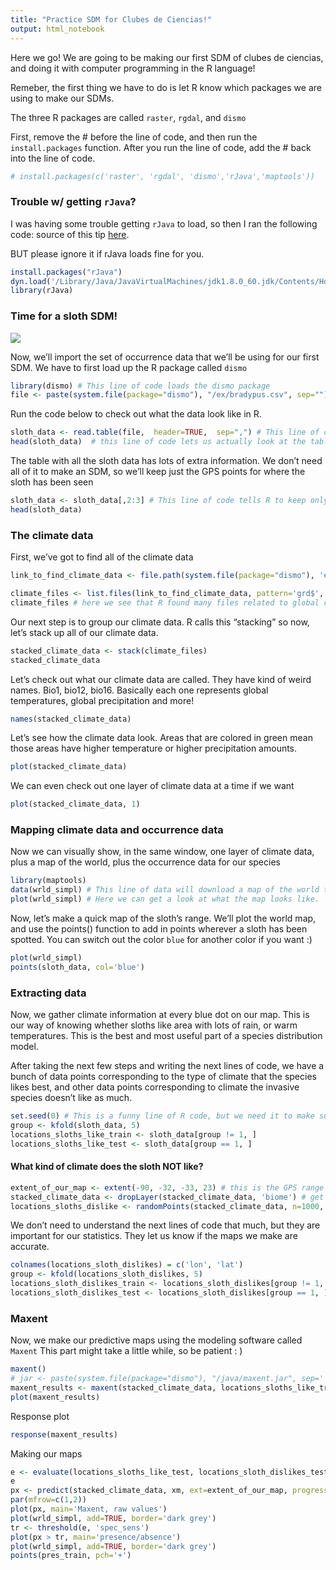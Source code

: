 ```yaml
---
title: "Practice SDM for Clubes de Ciencias!"
output: html_notebook
---
```


Here we go! We are going to be making our first SDM of clubes de ciencias, and doing it with computer programming in the R language!

Remeber, the first thing we have to do is let R know which packages we are using to make our SDMs.

The three R packages are called `raster`, `rgdal`, and `dismo`

First, remove the # before the line of code, and then run the `install.packages` function.  After you run the line of code, add the # back into the line of code.
```r
# install.packages(c('raster', 'rgdal', 'dismo','rJava','maptools'))
```


### Trouble w/ getting `rJava`?
I was having some trouble getting `rJava` to load, so then I ran the following code:
source of this tip [here](https://zhiyzuo.github.io/installation-rJava/).

BUT please ignore it if rJava loads fine for you.

```r
install.packages("rJava")
dyn.load('/Library/Java/JavaVirtualMachines/jdk1.8.0_60.jdk/Contents/Home/jre/lib/server/libjvm.dylib')
library(rJava)
```


### Time for a sloth SDM!
![](https://cdn6.dissolve.com/p/D1294_19_688/D1294_19_688_1200.jpg)

Now, we'll import the set of occurrence data that we'll be using for our first SDM.  We have to first load up the R package called `dismo` 

```r
library(dismo) # This line of code loads the dismo package
file <- paste(system.file(package="dismo"), "/ex/bradypus.csv", sep="") # This line of code loads a whole Excel database that contains GPS points for the sloth.
```

Run the code below to check out what the data look like in R.  
```r
sloth_data <- read.table(file,  header=TRUE,  sep=",") # This line of code turns our excel spreadsheet into a table that R can read.
head(sloth_data)  # this line of code lets us actually look at the table in R
```

The table with all the sloth data has lots of extra information.  We don't need all of it to make an SDM, so we'll keep just the GPS points for where the sloth has been seen
```r
sloth_data <- sloth_data[,2:3] # This line of code tells R to keep only the latitude and longitude for the slots
head(sloth_data)
```

### The climate data

First, we've got to find all of the climate data

```r
link_to_find_climate_data <- file.path(system.file(package="dismo"), 'ex') # This line of code tells R where we stored out climate data.

climate_files <- list.files(link_to_find_climate_data, pattern='grd$', full.names=TRUE )
climate_files # here we see that R found many files related to global climate on the computer.
```

Our next step is to group our climate data.  R calls this "stacking" so now, let's stack up all of our climate data.
```r
stacked_climate_data <- stack(climate_files)
stacked_climate_data
```

Let's check out what our climate data are called.  They have kind of weird names. Bio1, bio12, bio16.  Basically each one represents global temperatures, global precipitation and more!

```r
names(stacked_climate_data)
```

Let's see how the climate data look.  Areas that are colored in green mean those areas have higher temperature or higher precipitation amounts.
```r
plot(stacked_climate_data)
```

We can even check out one layer of climate data at a time if we want
```r
plot(stacked_climate_data, 1)
```

### Mapping climate data and occurrence data
Now we can visually show, in the same window, one layer of climate data, plus a map of the world, plus the occurrence data for our species

```r
library(maptools)
data(wrld_simpl) # This line of data will download a map of the world to our R program
plot(wrld_simpl) # Here we can get a look at what the map looks like.
```

Now, let's make a quick map of the sloth's range.  We'll plot the world map, and use the points() function to add in points wherever a sloth has been spotted.  You can switch out the color `blue` for another color if you want :) 
```r
plot(wrld_simpl)
points(sloth_data, col='blue')

```

### Extracting data

Now, we gather climate information at every blue dot on our map.  This is our way of knowing whether sloths like area with lots of rain, or warm temperatures.  This is the best and most useful part of a species distribution model. 

After taking the next few steps and writing the next lines of code, we have a bunch of data points corresponding to the type of climate that the species likes best, and other data points corresponding to climate the invasive species doesn't like as much.

```r
set.seed(0) # This is a funny line of R code, but we need it to make sure our results of the same every time we run this code.
group <- kfold(sloth_data, 5)
locations_sloths_like_train <- sloth_data[group != 1, ]
locations_sloths_like_test <- sloth_data[group == 1, ]
```

#### What kind of climate does the sloth NOT like?
```r
extent_of_our_map <- extent(-90, -32, -33, 23) # this is the GPS range for our whole map.
stacked_climate_data <- dropLayer(stacked_climate_data, 'biome') # get rid of one piece of climate data that is tough to work with
locations_sloths_dislike <- randomPoints(stacked_climate_data, n=1000, ext=extent_of_our_map, extf = 1.25) # This line of code gather data on the climate that the sloth DOES NOT like very much.
```

We don't need to understand the next lines of code that much, but they are important for our statistics.  They let us know if the maps we make are accurate.
```r
colnames(locations_sloth_dislikes) = c('lon', 'lat')
group <- kfold(locations_sloth_dislikes, 5)
locations_sloth_dislikes_train <- locations_sloth_dislikes[group != 1, ]
locations_sloth_dislikes_test <- locations_sloth_dislikes[group == 1, ]
```

### Maxent
Now, we make our predictive maps using the modeling software called `Maxent`
This part might take a little while, so be patient : )
```r
maxent()
# jar <- paste(system.file(package="dismo"), "/java/maxent.jar", sep='')
maxent_results <- maxent(stacked_climate_data, locations_sloths_like_train)
plot(maxent_results)
```

Response plot
```r
response(maxent_results)
```

Making our maps
```r
e <- evaluate(locations_sloths_like_test, locations_sloth_dislikes_test, maxent_results, stacked_climate_data)
e
px <- predict(stacked_climate_data, xm, ext=extent_of_our_map, progress='')
par(mfrow=c(1,2))
plot(px, main='Maxent, raw values')
plot(wrld_simpl, add=TRUE, border='dark grey')
tr <- threshold(e, 'spec_sens')
plot(px > tr, main='presence/absence')
plot(wrld_simpl, add=TRUE, border='dark grey')
points(pres_train, pch='+')

```

